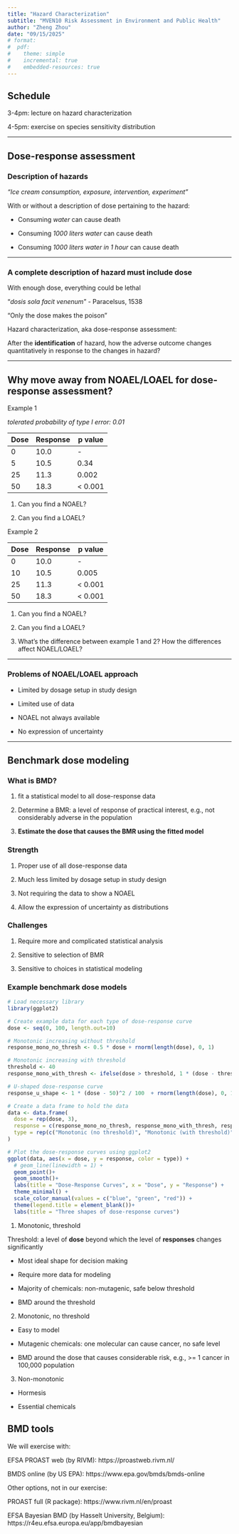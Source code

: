 ```yaml
---
title: "Hazard Characterization"
subtitle: "MVEN10 Risk Assessment in Environment and Public Health"
author: "Zheng Zhou"
date: "09/15/2025"
# format:
#  pdf:
#    theme: simple
#    incremental: true
#    embedded-resources: true
---
```


## Schedule

3-4pm: lecture on hazard characterization

4-5pm: exercise on species sensitivity distribution

---

## Dose-response assessment

### Description of hazards

_"Ice cream consumption, exposure, intervention, experiment"_

With or without a description of dose pertaining to the hazard:

- Consuming _water_ can cause death

- Consuming _1000 liters water_ can cause death

- Consuming _1000 liters water in 1 hour_ can cause death

---

### A complete description of hazard must include dose

With enough dose, everything could be lethal

"*dosis sola facit venenum*" - Paracelsus, 1538

"Only the dose makes the poison"

Hazard characterization, aka dose-response assessment:

After the **identification** of hazard, how the adverse outcome changes quantitatively in response to the changes in hazard?

---

## Why move away from NOAEL/LOAEL for dose-response assessment?

Example 1

_tolerated probability of type I error: 0.01_

| Dose | Response | p value  |
|------|----------|----------|
| 0    | 10.0        | \-       |
| 5    | 10.5      | 0.34     |
| 25   | 11.3      | 0.002     |
| 50   | 18.3       | \< 0.001 |

1. Can you find a NOAEL?

2. Can you find a LOAEL?

Example 2

| Dose | Response | p value |
|----|----|-----|
|0 | 10.0 | \- |
| 10 | 10.5 | 0.005 |
| 25 | 11.3 | \< 0.001 |
| 50 | 18.3 | \< 0.001 |

1. Can you find a NOAEL?

2. Can you find a LOAEL?

3. What's the difference between example 1 and 2? How the differences affect NOAEL/LOAEL?

---

### Problems of NOAEL/LOAEL approach

- Limited by dosage setup in study design

- Limited use of data

- NOAEL not always available

- No expression of uncertainty

---

## Benchmark dose modeling

### What is BMD? 

1. fit a statistical model to all dose-response data

2. Determine a BMR: a level of response of practical interest, e.g., not considerably adverse in the population

3. **Estimate the dose that causes the BMR using the fitted model**

### Strength 

1. Proper use of all dose-response data

2. Much less limited by dosage setup in study design

3. Not requiring the data to show a NOAEL

4. Allow the expression of uncertainty as distributions

### Challenges

1. Require more and complicated statistical analysis

2. Sensitive to selection of BMR

3. Sensitive to choices in statistical modeling

### Example benchmark dose models

```r
# Load necessary library
library(ggplot2)

# Create example data for each type of dose-response curve
dose <- seq(0, 100, length.out=10)

# Monotonic increasing without threshold
response_mono_no_thresh <- 0.5 * dose + rnorm(length(dose), 0, 1)

# Monotonic increasing with threshold
threshold <- 40
response_mono_with_thresh <- ifelse(dose > threshold, 1 * (dose - threshold), 0) + rnorm(length(dose), 0, 1)

# U-shaped dose-response curve
response_u_shape <- 1 * (dose - 50)^2 / 100  + rnorm(length(dose), 0, 1)

# Create a data frame to hold the data
data <- data.frame(
  dose = rep(dose, 3),
  response = c(response_mono_no_thresh, response_mono_with_thresh, response_u_shape),
  type = rep(c("Monotonic (no threshold)", "Monotonic (with threshold)", "U-shaped"), each = length(dose))
)

# Plot the dose-response curves using ggplot2
ggplot(data, aes(x = dose, y = response, color = type)) +
  # geom_line(linewidth = 1) +
  geom_point()+
  geom_smooth()+
  labs(title = "Dose-Response Curves", x = "Dose", y = "Response") +
  theme_minimal() +
  scale_color_manual(values = c("blue", "green", "red")) +
  theme(legend.title = element_blank())+
  labs(title = "Three shapes of dose-response curves")
```

1. Monotonic, threshold

Threshold: a level of **dose** beyond which the level of **responses** changes significantly

  - Most ideal shape for decision making

  - Require more data for modeling

  - Majority of chemicals: non-mutagenic, safe below threshold
  
  - BMD around the threshold

2. Monotonic, no threshold

  - Easy to model

  - Mutagenic chemicals: one molecular can cause cancer, no safe level
  
  - BMD around the dose that causes considerable risk, e.g., >= 1 cancer in 100,000 population
  
3. Non-monotonic

  - Hormesis
  
  - Essential chemicals
  
## BMD tools

We will exercise with:

EFSA PROAST web (by RIVM): https://proastweb.rivm.nl/

BMDS online (by US EPA): https://www.epa.gov/bmds/bmds-online

Other options, not in our exercise:

PROAST full (R package): https://www.rivm.nl/en/proast

EFSA Bayesian BMD (by Hasselt University, Belgium): https://r4eu.efsa.europa.eu/app/bmdbayesian